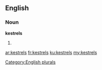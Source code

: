 ==English==

===Noun===
'''kestrels'''

# {{plural of|[[kestrel]]}}

[[Category:English plurals]]

[[ar:kestrels]]
[[fr:kestrels]]
[[ku:kestrels]]
[[my:kestrels]]